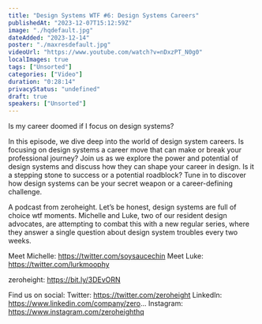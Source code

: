 ```yaml
---
title: "Design Systems WTF #6: Design Systems Careers"
publishedAt: "2023-12-07T15:12:59Z"
image: "./hqdefault.jpg"
dateAdded: "2023-12-14"
poster: "./maxresdefault.jpg"
videoUrl: "https://www.youtube.com/watch?v=nDxzPT_N0g0"
localImages: true
tags: ["Unsorted"]
categories: ["Video"]
duration: "0:28:14"
privacyStatus: "undefined"
draft: true
speakers: ["Unsorted"]
---
```

Is my career doomed if I focus on design systems?

In this episode, we dive deep into the world of design system careers. Is focusing on design systems a career move that can make or break your professional journey? Join us as we explore the power and potential of design systems and discuss how they can shape your career in design. Is it a stepping stone to success or a potential roadblock? Tune in to discover how design systems can be your secret weapon or a career-defining challenge.

A podcast from zeroheight. Let’s be honest, design systems are full of choice wtf moments. Michelle and Luke, two of our resident design advocates, are attempting to combat this with a new regular series, where they answer a single question about design system troubles every two weeks.

Meet Michelle: https://twitter.com/soysaucechin
Meet Luke: https://twitter.com/lurkmoophy

zeroheight: https://bit.ly/3DEvORN

Find us on social:
Twitter: https://twitter.com/zeroheight
LinkedIn: https://www.linkedin.com/company/zero...
Instagram: https://www.instagram.com/zeroheighthq
